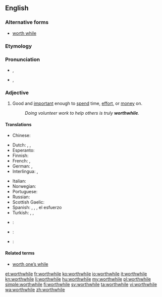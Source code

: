 ==English==

===Alternative forms===
* [[worth while]]

===Etymology===
{{compound|worth|while}}

===Pronunciation===
* {{a|UK|in accents with the [[wine-whine merger]]}} {{IPA|/wɜː(ɹ)θˈwaɪl/}}, {{X-SAMPA|/w3:(r)T"waIl/}}
* {{a|UK|in accents without the merger}} {{IPA|/wɜː(ɹ)θˈʍaɪl/}}, {{X-SAMPA|/w3:(r)T"WaIl/}}

===Adjective===
{{en-adj}}

# Good and [[important]] enough to [[spend]] time, [[effort]], or [[money]] on.
#: ''Doing volunteer work to help others is truly '''worthwhile'''.''

====Translations====
{{trans-top|good and important enough to spend time, effort, or money on}}
* Chinese:
*: {{trreq|zh}}
* Dutch: {{t-|nl|de moeite lonend}}, {{t-|nl|de moeite waard}}, {{t+|nl|waardevol}}
* Esperanto: {{t+|eo|inda}}
* Finnish: {{t-|fi|vaivan arvoinen}}
* French: {{t-|fr|de valeur}}, {{t-|fr|valant la peine}}
* German: {{t-|de|lohnend}}, {{t+|de|wertvoll}}
* Interlingua: {{t-|ia|de valor|xs=Interlingua}}, {{t-|ia|que vale le pena|xs=Interlingua}}
{{trans-mid}}
* Italian: {{t-|it|che vale la pena}}
* Norwegian: {{t-|no|umaken verd}}
* Portuguese: {{t+|pt|vantajoso}}
* Russian: {{t+|ru|стоящий|tr=stójaščij}}
* Scottish Gaelic: {{t-|gd|fiach|xs=Scottish Gaelic}}
* Spanish: {{t-|es|de valor}}, {{t-|es|que vale la pena}}, {{t-|es|que merece la pena}}, {{t-|es|que compensa}} el esfuerzo
* Turkish: {{t+|tr|değer}}, {{t+|tr|faydalı}}, {{t+|tr|yararlı}}
{{trans-bottom}}

{{checktrans-top}}
* {{ttbc|ko}}: {{t-|ko|값지다|tr=gapjida|sc=Hang}}
* {{ttbc|no}}: {{t-|no|verdifull}}
* {{ttbc|sw}}: {{t+|sw|dhamana|xs=Swahili}}
{{trans-bottom}}

====Related terms====
* [[worth one’s while]]

[[et:worthwhile]]
[[fr:worthwhile]]
[[ko:worthwhile]]
[[io:worthwhile]]
[[it:worthwhile]]
[[kn:worthwhile]]
[[li:worthwhile]]
[[hu:worthwhile]]
[[my:worthwhile]]
[[pl:worthwhile]]
[[simple:worthwhile]]
[[fi:worthwhile]]
[[sv:worthwhile]]
[[ta:worthwhile]]
[[vi:worthwhile]]
[[wa:worthwhile]]
[[zh:worthwhile]]